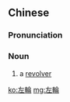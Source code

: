 {{also|左轮}}
==Chinese==
{{zh-forms|s=左轮}}

===Pronunciation===
{{zh-pron
|m=zuǒlún
|mn=chó-lûn
|cat=n
}}

===Noun===
{{zh-noun}}

# a [[revolver]]

[[ko:左輪]]
[[mg:左輪]]